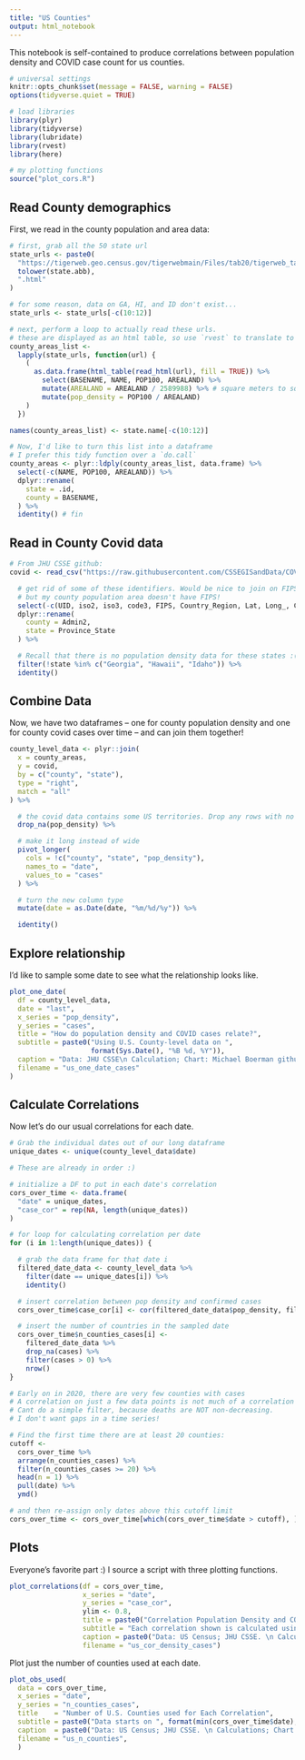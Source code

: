 ```yaml
---
title: "US Counties"
output: html_notebook
---
```


This notebook is self-contained to produce correlations between population density and COVID case count for us counties. 


```r
# universal settings
knitr::opts_chunk$set(message = FALSE, warning = FALSE)
options(tidyverse.quiet = TRUE)

# load libraries
library(plyr)
library(tidyverse)
library(lubridate)
library(rvest)
library(here)

# my plotting functions
source("plot_cors.R")
```

## Read County demographics
First, we read in the county population and area data:
```r
# first, grab all the 50 state url
state_urls <- paste0(
  "https://tigerweb.geo.census.gov/tigerwebmain/Files/tab20/tigerweb_tab20_county_2010_",
  tolower(state.abb),
  ".html"
)

# for some reason, data on GA, HI, and ID don't exist...
state_urls <- state_urls[-c(10:12)]

# next, perform a loop to actually read these urls.
# these are displayed as an html table, so use `rvest` to translate to dataframe.
county_areas_list <-
  lapply(state_urls, function(url) {
    (
      as.data.frame(html_table(read_html(url), fill = TRUE)) %>%
        select(BASENAME, NAME, POP100, AREALAND) %>%
        mutate(AREALAND = AREALAND / 2589988) %>% # square meters to square miles conversion
        mutate(pop_density = POP100 / AREALAND)
    )
  })

names(county_areas_list) <- state.name[-c(10:12)]

# Now, I'd like to turn this list into a dataframe
# I prefer this tidy function over a `do.call`
county_areas <- plyr::ldply(county_areas_list, data.frame) %>%
  select(-c(NAME, POP100, AREALAND)) %>%
  dplyr::rename(
    state = .id,
    county = BASENAME,
  ) %>%
  identity() # fin
```

## Read in County Covid data

```r
# From JHU CSSE github:
covid <- read_csv("https://raw.githubusercontent.com/CSSEGISandData/COVID-19/master/csse_covid_19_data/csse_covid_19_time_series/time_series_covid19_confirmed_US.csv") %>%

  # get rid of some of these identifiers. Would be nice to join on FIPS,
  # but my county population area doesn't have FIPS!
  select(-c(UID, iso2, iso3, code3, FIPS, Country_Region, Lat, Long_, Combined_Key)) %>%
  dplyr::rename(
    county = Admin2,
    state = Province_State
  ) %>%

  # Recall that there is no population density data for these states :(
  filter(!state %in% c("Georgia", "Hawaii", "Idaho")) %>%
  identity()
```

## Combine Data

Now, we have two dataframes -- one for county population density and one for county covid cases over time -- and can join them together!
```r
county_level_data <- plyr::join(
  x = county_areas,
  y = covid,
  by = c("county", "state"),
  type = "right",
  match = "all"
) %>%

  # the covid data contains some US territories. Drop any rows with no pop data
  drop_na(pop_density) %>%

  # make it long instead of wide
  pivot_longer(
    cols = !c("county", "state", "pop_density"),
    names_to = "date",
    values_to = "cases"
  ) %>%

  # turn the new column type
  mutate(date = as.Date(date, "%m/%d/%y")) %>%

  identity()
```

## Explore relationship
I'd like to sample some date to see what the relationship looks like.
```r
plot_one_date(
  df = county_level_data,
  date = "last",
  x_series = "pop_density",
  y_series = "cases",
  title = "How do population density and COVID cases relate?",
  subtitle = paste0("Using U.S. County-level data on ", 
                    format(Sys.Date(), "%B %d, %Y")),
  caption = "Data: JHU CSSE\n Calculation; Chart: Michael Boerman github.com/michaelboerman",
  filename = "us_one_date_cases"
)
```

## Calculate Correlations

Now let's do our usual correlations for each date.
```r
# Grab the individual dates out of our long dataframe
unique_dates <- unique(county_level_data$date)

# These are already in order :)

# initialize a DF to put in each date's correlation
cors_over_time <- data.frame(
  "date" = unique_dates,
  "case_cor" = rep(NA, length(unique_dates))
)

# for loop for calculating correlation per date
for (i in 1:length(unique_dates)) {

  # grab the data frame for that date i
  filtered_date_data <- county_level_data %>%
    filter(date == unique_dates[i]) %>%
    identity()

  # insert correlation between pop density and confirmed cases
  cors_over_time$case_cor[i] <- cor(filtered_date_data$pop_density, filtered_date_data$cases, use = "complete.obs")

  # insert the number of countries in the sampled date
  cors_over_time$n_counties_cases[i] <-
    filtered_date_data %>%
    drop_na(cases) %>%
    filter(cases > 0) %>%
    nrow()
}

# Early on in 2020, there are very few counties with cases
# A correlation on just a few data points is not much of a correlation at all, so I will filter these out.
# Cant do a simple filter, because deaths are NOT non-decreasing.
# I don't want gaps in a time series!

# Find the first time there are at least 20 counties:
cutoff <-
  cors_over_time %>%
  arrange(n_counties_cases) %>%
  filter(n_counties_cases >= 20) %>%
  head(n = 1) %>%
  pull(date) %>%
  ymd()

# and then re-assign only dates above this cutoff limit
cors_over_time <- cors_over_time[which(cors_over_time$date > cutoff), ]
```

## Plots

Everyone's favorite part :) I source a script with three plotting functions.
```r
plot_correlations(df = cors_over_time,
                  x_series = "date",
                  y_series = "case_cor",
                  ylim <- 0.8,
                  title = paste0("Correlation Population Density and COVID Cases over each US County"),
                  subtitle = "Each correlation shown is calculated using data just for that date, not cumulative.",
                  caption = paste0("Data: US Census; JHU CSSE. \n Calculations; Chart: Michael Boerman, https://github.com/michaelboerman \n Data is taken for counties excluding from GA, HI, ID, and DC. \n Data from ", min(cors_over_time$date), " to ", max(cors_over_time$date) - 2),
                  filename = "us_cor_density_cases")
```



Plot just the number of counties used at each date.
```r
plot_obs_used(
  data = cors_over_time,
  x_series = "date",
  y_series = "n_counties_cases",
  title    = "Number of U.S. Counties used for Each Correlation",
  subtitle = paste0("Data starts on ", format(min(cors_over_time$date), "%B %d, %Y"), " which is the first day with cases in at least 20 counties."),
  caption  = paste0("Data: US Census; JHU CSSE. \n Calculations; Chart: Michael Boerman, https://github.com/michaelboerman \n Data is taken for U.S. counties excluding from GA, HI, ID, and DC. \n Data from ", min(cors_over_time$date), " to ", max(cors_over_time$date) - 2),
  filename = "us_n_counties", 
  )
```


